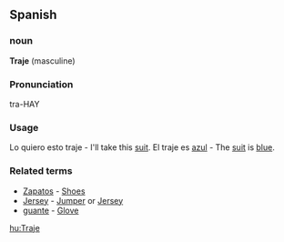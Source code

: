 ==Spanish==
===noun===
'''Traje''' (masculine)
===Pronunciation===
tra-HAY
===Usage===
Lo quiero esto traje - I'll take this [[suit]].
El traje es [[azul]] - The [[suit]] is [[blue]].
===Related terms===
*[[zapato|Zapatos]] - [[shoe|Shoes]]
*[[Jersey]] - [[Jumper]] or [[Jersey]]
*[[guante]] - [[Glove]]

[[hu:Traje]]